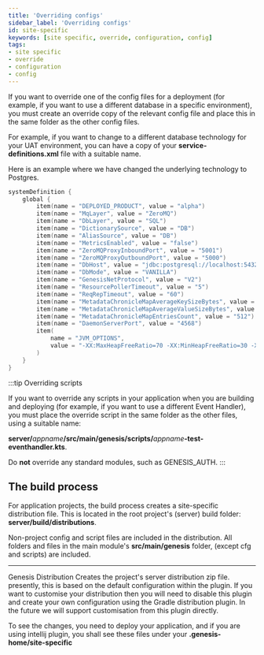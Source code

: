 ```yaml
---
title: 'Overriding configs'
sidebar_label: 'Overriding configs'
id: site-specific
keywords: [site specific, override, configuration, config]
tags:
- site specific
- override
- configuration
- config
---
```



If you want to override one of the config files for a deployment (for example, if you want to use a different database in a specific environment), you must create an override copy of the relevant config file and place this in the same folder as the other config files. 

For example, if you want to change to a different database technology for your UAT environment, you can have a copy of your **service-definitions.xml** file with a suitable name.

Here is an example where we have changed the underlying technology to Postgres.

```kotlin {5,11}
systemDefinition {
    global {
        item(name = "DEPLOYED_PRODUCT", value = "alpha")
        item(name = "MqLayer", value = "ZeroMQ")
        item(name = "DbLayer", value = "SQL")
        item(name = "DictionarySource", value = "DB")
        item(name = "AliasSource", value = "DB")
        item(name = "MetricsEnabled", value = "false")
        item(name = "ZeroMQProxyInboundPort", value = "5001")
        item(name = "ZeroMQProxyOutboundPort", value = "5000")
        item(name = "DbHost", value = "jdbc:postgresql://localhost:5432/postgres?user=postgres&password=postgres")
        item(name = "DbMode", value = "VANILLA")
        item(name = "GenesisNetProtocol", value = "V2")
        item(name = "ResourcePollerTimeout", value = "5")
        item(name = "ReqRepTimeout", value = "60")
        item(name = "MetadataChronicleMapAverageKeySizeBytes", value = "128")
        item(name = "MetadataChronicleMapAverageValueSizeBytes", value = "1024")
        item(name = "MetadataChronicleMapEntriesCount", value = "512")
        item(name = "DaemonServerPort", value = "4568")
        item(
            name = "JVM_OPTIONS",
            value = "-XX:MaxHeapFreeRatio=70 -XX:MinHeapFreeRatio=30 -XX:+UseG1GC -XX:+UseStringDeduplication -XX:OnOutOfMemoryError=\"handleOutOfMemoryError.sh %p\""
        )
    }
}
```

:::tip Overriding scripts

If you want to override any scripts in your application when you are building and deploying (for example, if you want to use a different Event Handler), you must place the override script in the same folder as the other files, using a suitable name:

**server/**_appname_**/src/main/genesis/scripts/**_appname_**-test-eventhandler.kts**.

Do **not** override any standard modules, such as GENESIS_AUTH.
:::

## The build process
For application projects, the build process creates a site-specific distribution file. This is located in the root project's (server) build folder: **server/build/distributions**. 

Non-project config and script files are included in the distribution. All folders and files in the main module's **src/main/genesis** folder, (except cfg and scripts) are included.

****
Genesis Distribution
Creates the project's server distribution zip file. presently, this is based on the default configuration within the plugin. If you want to customise your distribution then you will need to disable this plugin and create your own configuration using the Gradle distribution plugin. In the future we will support customisation from this plugin directly.


To see the changes, you need to deploy your application, and if you are using intellij plugin, you shall see these files under your **.genesis-home/site-specific**








